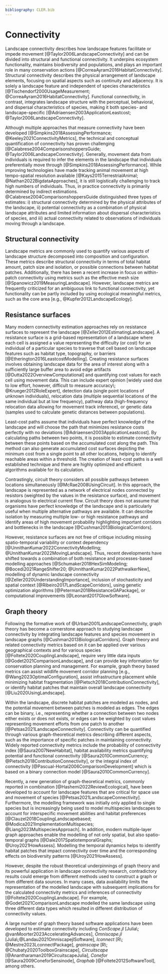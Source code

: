 ```yaml
---
bibliography: CLER.bib
---
```


<!-- Person responsible: Simpkins, Gerber -->

# Connectivity {#sec-connectivity}

<!-- R1: Here connectivity seems to be described through the prism of animals, you should modify it slightly to include plants, which do not move, but disperse through different vectors, e.g. animals, gravity, wind, or water -->
<!-- R1: facilitate or impeded movement and flow -->
Landscape connectivity describes how landscape features facilitate or impede movement [@Taylor2006LandscapeConnectivity] and can be divided into structural and functional connectivity.
It underpins ecosystem functionality, maintains biodiversity and populations, and plays an important role in many conservation actions [@CorreaAyram2016HabitatConnectivity].
Structural connectivity describes the physical arrangement of landscape elements, focusing on spatial aspects such as continuity and adjacency.
It is solely a landscape feature and independent of species characteristics [@Tischendorf2000UsageMeasurement; @CorreaAyram2016HabitatConnectivity].
Functional connectivity, in contrast, integrates landscape structure with the perceptual, behavioral, and dispersal characteristics of species, making it both species- and landscape-specific [@Adriaensen2003ApplicationLeastcost; @Taylor2006LandscapeConnectivity].

Although multiple approaches that measure connectivity have been developed [@Simpkins2018AssessingPerformance; @Keeley2021ConnectivityMetrics], the technical and conceptual quantification of connectivity has proven challenging [@Calabrese2004ComparisonshoppersGuide; @Taylor2006LandscapeConnectivity].
<!-- R1: movement and dispersal data -->
<!-- R1: that individuals preferentially move [or disperse] through -->
Generally, movement data from individuals is required to infer the elements in the landscape that individuals preferentially move through [@Simpkins2018AssessingPerformance].
While improving technologies have made tracking animal movement at high tempo-spatial resolution available [@Kays2015TerrestrialAnimal; @Nathan2022BigdataApproaches], it is still logistically challenging to track high numbers of individuals.
Thus, in practice connectivity is primarily determined by indirect estimations.
@Calabrese2004ComparisonshoppersGuide distinguished three types of estimates: i) structural connectivity determined by the physical attributes of the landscape, ii) potential connectivity as a combination of physical landscape attributes and limited information about dispersal characteristics of species, and iii) actual connectivity related to observations of individuals moving through a landscape.

## Structural connectivity

Landscape metrics are commonly used to quantify various aspects of landscape structure decomposed into composition and configuration.
These metrics describe structural connectivity in terms of total habitat amount, patch size and isolation, or possible connections between habitat patches.
Additionally, there has been a recent increase in focus on within-patch connectivity using metrics such as the effective mesh size [@Spanowicz2019MeasuringLandscape].
However, landscape metrics are frequently criticized for an ambiguous link to functional connectivity, yet functionality can be partly included by using ecological meaningful metrics, such as the core area [e.g., @Kupfer2012LandscapeEcology].

## Resistance surfaces

Many modern connectivity estimation approaches rely on resistance surfaces to represent the landscape [@Zeller2012EstimatingLandscape].
<!-- R1: to traverse or disperse through that cell -->
A resistance surface is a grid-based representation of a landscape where each cell is assigned a value representing the difficulty (or cost) for an individual of a particular species to traverse that cell based on landscape features such as habitat type, topography, or barriers [@Etherington2016LeastcostModelling].
<!-- R1: Please explain what "edge artifacts" are. I could not find any explanation in the cited reference -->
Creating resistance surfaces involves obtaining landscape data for the area of interest along with a sufficiently large buffer area to avoid edge artifacts [@Dutta2022OverviewComputational] and quantifying cost values for each cell using movement data.
This can include expert opinion [widely used due to low effort, however, difficult to measure accuracy\; @Krueger2012RoleExpert], detection data (single point locations of unknown individuals), relocation data (multiple sequential locations of the same individual but at low frequency), pathway data (high-frequency relocation data allowing for movement track inference), or genetic data (samples used to calculate genetic distances between populations).

<!-- R!: Least cost path is just the result of a mathematically formulated problem, so I don't think that it assumes anything. Assumptions are rather in how such results are used in an ecological context -->
Least-cost paths assume that individuals have perfect knowledge of the landscape and will choose the path that minimizes resistance costs perfectly with no deviations [@Adriaensen2003ApplicationLeastcost].
By calculating paths between two points, it is possible to estimate connectivity between these points based on the accumulated cost along the path.
This method can also generate accumulated cost surfaces depicting the minimum cost from a single point to all other locations, helping to identify reachable areas within a threshold.
The creation of least-cost paths is a well established technique and there are highly optimized and efficient algorithms available for its calculation.

Contrastingly, circuit theory considers all possible pathways between locations simultaneously [@McRae2008UsingCircuit].
In this approach, the landscape is represented as a network of electrical nodes connected by resistors (weighted by the values in the resistance surface), and movement is analogous to electrical current flow.
Circuit theory does not assume that organisms have perfect knowledge of the landscape and is particularly useful when multiple alternative pathways are available.
It can describe isolation by measuring multiple low- or high resistance pathways and identify areas of high movement probability highlighting important corridors and bottlenecks in the landscape [@Cushman2013BiologicalCorridors].

However, resistance surfaces are not free of critique including missing spatio-temporal variability or context dependency [@UnnithanKumar2022ConnectivityModelling; @UnnithanKumar2022MovingLandscape].
Thus, recent developments have shifted towards a combination of both resistance and processes-based modelling approaches [@Schumaker2018HexSimModeling; @Bocedi2021RangeShifter20; @UnnithanKumar2022PathwalkerNew], modelling of dynamic landscape connectivity [@Zeller2020UnderstandingImportance], inclusion of stochasticity and spatial context [@Ribeiro2017LandScapeCorridors], using genetic optimization algorithms [@Peterman2018ResistanceGAPackage], or computational improvements [@Leonard2017GlowSoftware].

## Graph theory

Following the formative work of @Urban2001LandscapeConnectivity, graph theory has become a cornerstone approach to studying landscape connectivity by integrating landscape features and species movement in landscape graphs [@Cushman2013BiologicalCorridors].
Graph theory and related connectivity metrics based on it can be applied over various geographical contexts and for various species [@Foltete2020CouplingLandscape], require very little data inputs [@Godet2021ComparisonLandscape], and can provide key information for conservation planning and management.
For example, graph theory based metrics can assist wildlife movement corridor planning [e.g., @Wang2023OptimalConfiguration], assist infrastructure placement while minimizing habitat fragmentation [@Pietsch2018ContributionConnectivity], or identify habitat patches that maintain overall landscape connectivity [@Liu2020UsingLandscape].

Within the landscape, discrete habitat patches are modeled as nodes, and the potential movement between patches is modeled as edges.
<!-- R1: Edges can be weighted or unweighted. They also can be directed or undirected -->
The edges can be binary, i.e., representing whether a connection between two nodes either exists or does not exists, or edges can be weighted by cost values representing movement efforts from one patch to another [@Petsas2021LandscapeConnectivity].
Connectivity can be quantified through various graph-theoretical metrics describing different aspects, such as the importance of specific patches in maintaining connectivity.
Widely reported connectivity metrics include the probability of connectivity index [@Saura2007NewHabitat], habitat availability metrics quantifying potential and functional connectivity [@Saura2010CommonCurrency; @Pietsch2018ContributionConnectivity], or the integral index of connectivity [@Pascual-Hortal2006ComparisonDevelopment] which is based on a binary connection model [@Saura2010CommonCurrency].

Recently, a new generation of graph-theoretical metrics, commonly reported in combination [@Hashemi2022ReviewEcological], have been developed to account for landscape features that are critical for space use and movement of species [@Petsas2021LandscapeConnectivity].
Furthermore, the modelling framework was initially only applied to single species but is increasingly being used to model multispecies landscapes to account for interspecific movement abilities and habitat preferences [@Clauzel2018CouplingLandscapebased; @Modica2021ImplementationMultispecies; @Liang2023MultispeciesApproach].
In addition, modern multiple-layer graph approaches enable the modelling of not only spatial, but also spatio-temporal graphs [@Dale2017SpatiotemporalGraphs; @Uroy2021HowAssess].
Modelling the temporal dynamics helps to identify habitat patches that impact connectivity over time and the corresponding effects on biodiversity patterns [@Uroy2021HowAssess].

However, despite the robust theoretical underpinnings of graph theory and its powerful application in landscape connectivity research, contradictory results could emerge from different methods used to construct a graph or from different data sources.
<!-- R1: I don't think that it is specific to graphs. Any data-dependent model will be sensitive to input data. This highlights the importance of data -->
In many cases, data availability limits the representation of the modelled landscape with subsequent implications for the calculated connectivity metrics and inferences of connectivity [@Foltete2020CouplingLandscape].
For example, @Godet2021ComparisonLandscape modelled the same landscape using three different data types which resulted in different distribution of connectivity values.

A large number of graph theory based software applications have been developed to estimate connectivity including *ConScape.jl* [Julia\; @vanMoorter2023AcceleratingAdvances], *Omniscape.jl* [Julia\;@Landau2021OmniscapejlSoftware], *lconnect* [R\; @Mestre2023LconnectPackage], *grainscape* [R\; @Chubaty2020ToolboxGrainscape], *Circuitscape* [@Anantharaman2019CircuitscapeJulia], *Conefor* [@Saura2009ConeforSensinode], *Graphab* [@Foltete2012SoftwareTool], among others.

